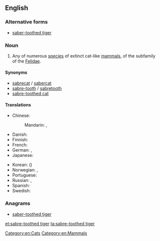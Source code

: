 ==English==
{{rfi}}
{{wikipedia}}
{{wikispecies|Machairodontinae}}
===Alternative forms===
* [[saber-toothed tiger]]

===Noun===
{{en-noun|head=[[sabre-toothed]] [[tiger]]}}

# Any of numerous [[species]] of extinct cat-like [[mammals]], of the ''{{taxlink|Machairodontinae|subfamily}}'' subfamily of the [[Felidae]].

====Synonyms====
* [[sabrecat]] / [[sabercat]]
* [[sabre-tooth]] / [[sabretooth]]
* [[sabre-toothed cat]]

====Translations====
{{trans-top|prehistoric cat}}
* Chinese:
*: Mandarin: {{t-|cmn|劍齒虎|sc=Hani}}, {{t-|cmn|剑齿虎|tr=jiànchǐhǔ|sc=Hani}}
* Danish: {{t-|da|sabelkat|c}}
* Finnish: {{t-|fi|sapelihammastiikeri}}
* French: {{t-|fr|chat à dents de sabre|m}}
* German: {{t+|de|Säbelzahntiger|m}}, {{t-|de|Säbelzahnkatze|f}}
* Japanese: {{t-|ja|剣歯虎|tr=けんしこ, kenshiko}}
{{trans-mid}}
* Korean: {{t-|ko|검치호|tr=geomchiho}} ({{t-|ko|劍齒虎}})
* Norwegian: {{t-|no|sabeltanntiger|m}}, {{t-|no|sabeltannkatt|m}}
* Portuguese: {{t-|pt|tigre-dente-de-sabre|m}}
* Russian: {{t-|ru|саблезубая кошка|f|tr=sablezúbaja kóška}} {{qualifier|lit.: sabre-toothed cat}}, {{t|ru|саблезубый тигр|m|tr=sablezúbyj tigr|sc=Cyrl}}
* Spanish: {{t-|es|diente de sable|m}}
* Swedish: {{t-|sv|sabeltandad tiger|c}}
{{trans-bottom}}

===Anagrams===
* [[saber-toothed tiger#English|saber-toothed tiger]]

[[Category:en:Cats]]
[[Category:en:Mammals]]

[[et:sabre-toothed tiger]]
[[ta:sabre-toothed tiger]]
